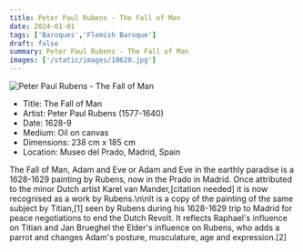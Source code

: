 ```yaml
---
title: Peter Paul Rubens - The Fall of Man
date: 2024-01-01
tags: ['Baroques','Flemish Baroque']
draft: false
summary: Peter Paul Rubens - The Fall of Man
images: ['/static/images/10620.jpg']
---
```


![Peter Paul Rubens - The Fall of Man](/static/images/10620.jpg)

* Title: The Fall of Man
* Artist: Peter Paul Rubens (1577-1640)
* Date: 1628-9
* Medium: Oil on canvas
* Dimensions: 238 cm x 185 cm
* Location: Museo del Prado, Madrid, Spain

The Fall of Man, Adam and Eve or Adam and Eve in the earthly paradise is a 1628-1629 painting by Rubens, now in the Prado in Madrid. Once attributed to the minor Dutch artist Karel van Mander,[citation needed] it is now recognised as a work by Rubens.\n\nIt is a copy of the painting of the same subject by Titian,[1] seen by Rubens during his 1628-1629 trip to Madrid for peace negotiations to end the Dutch Revolt. It reflects Raphael's influence on Titian and Jan Brueghel the Elder's influence on Rubens, who adds a parrot and changes Adam's posture, musculature, age and expression.[2]
